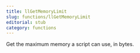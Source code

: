 ```yaml
---
title: llGetMemoryLimit
slug: functions/llGetMemoryLimit
editorial: stub
category: functions
---
```


<LSLFunction
	name="llGetMemoryLimit"
	returnType="integer"
/>

Get the maximum memory a script can use, in bytes.
